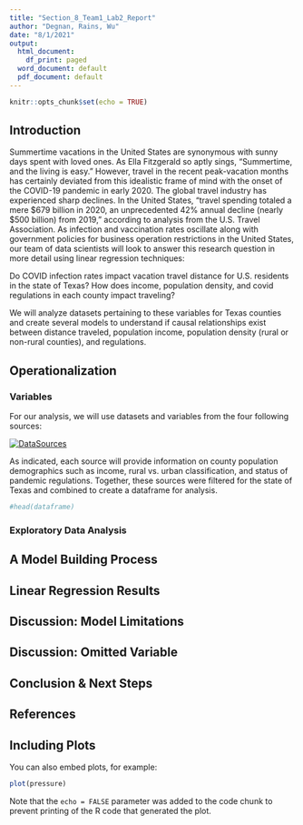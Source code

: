 ```yaml
---
title: "Section_8_Team1_Lab2_Report"
author: "Degnan, Rains, Wu"
date: "8/1/2021"
output:
  html_document:
    df_print: paged
  word_document: default
  pdf_document: default
---
```


```r
knitr::opts_chunk$set(echo = TRUE)

```

## Introduction

Summertime vacations in the United States are synonymous with sunny days spent with loved ones. As Ella Fitzgerald so aptly sings, “Summertime, and the living is easy.” However, travel in the recent peak-vacation months has certainly deviated from this idealistic frame of mind with the onset of the COVID-19 pandemic in early 2020. The global travel industry has experienced sharp declines. In the United States, “travel spending totaled a mere $679 billion in 2020, an unprecedented 42% annual decline (nearly $500 billion) from 2019,” according to analysis from the U.S. Travel Association. 
As infection and vaccination rates oscillate along with government policies for business operation restrictions in the United States, our team of data scientists will look to answer this research question in more detail using linear regression techniques: 

Do COVID infection rates impact vacation travel distance for U.S. residents in the state of Texas? 
How does income, population density, and covid regulations in each county impact traveling? 

We will analyze datasets pertaining to these variables for Texas counties and create several models to understand if causal relationships exist between distance traveled, population income, population density (rural or non-rural counties), and regulations.

## Operationalization

### Variables

For our analysis, we will use datasets and variables from the four following sources:

[![DataSources](lab2datatable.JPG)](https://ibb.co/zQ3yj2K)

As indicated, each source will provide information on county population demographics such as income, rural vs. urban classification, and status of pandemic regulations. Together, these sources were filtered for the state of Texas and combined to create a dataframe for analysis.

```r
#head(dataframe)

```

### Exploratory Data Analysis




## A Model Building Process

## Linear Regression Results

## Discussion: Model Limitations

## Discussion: Omitted Variable 

## Conclusion & Next Steps

## References


## Including Plots

You can also embed plots, for example:

```r
plot(pressure)
```

Note that the `echo = FALSE` parameter was added to the code chunk to prevent printing of the R code that generated the plot.
